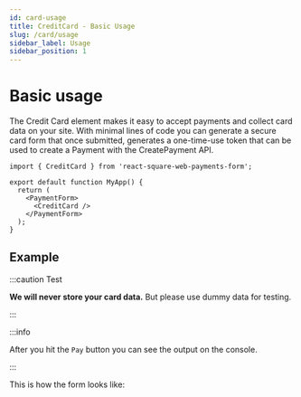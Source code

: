 ```yaml
---
id: card-usage
title: CreditCard - Basic Usage
slug: /card/usage
sidebar_label: Usage
sidebar_position: 1
---
```



# Basic usage

The Credit Card element makes it easy to accept payments and collect card data on your site. With minimal lines of code you can generate a secure card form that once submitted, generates a one-time-use token that can be used to create a Payment with the CreatePayment API.

```tsx
import { CreditCard } from 'react-square-web-payments-form';

export default function MyApp() {
  return (
    <PaymentForm>
      <CreditCard />
    </PaymentForm>
  );
}
```

## Example

:::caution Test

**We will never store your card data.** But please use dummy data for testing.

:::

:::info

After you hit the `Pay` button you can see the output on the console.

:::

This is how the form looks like:

<PaymentForm>
  <CreditCard
    callbacks={{
      cardBrandChanged(e) {
        console.info(e);
      },
    }}
  />
</PaymentForm>
